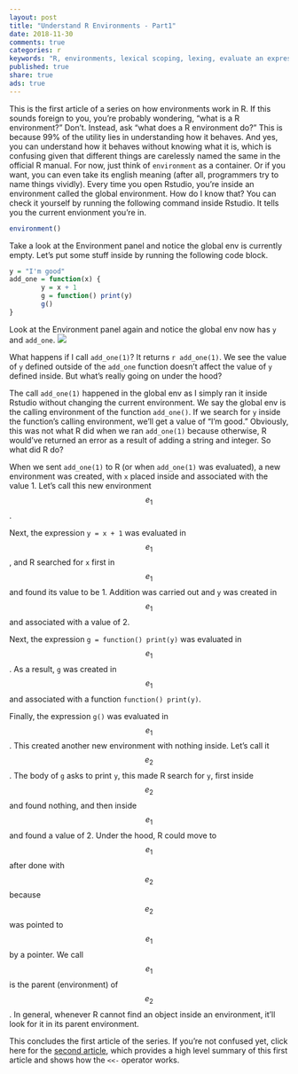 ```yaml
---
layout: post
title: "Understand R Environments - Part1"
date: 2018-11-30
comments: true
categories: r
keywords: "R, environments, lexical scoping, lexing, evaluate an expression in an environment, frame, environment frame, parent environment, parent.env(), enclosing environment, enclosure, global_env, globalEnv, global env, global"
published: true
share: true
ads: true
---
```


This is the first article of a series on how environments work in R. If this
sounds foreign to you, you're probably wondering, "what is a R environment?" 
Don't. Instead, ask "what does a R environment do?" This is because 99% of the 
utility lies in understanding how it behaves. And yes, you can understand how it 
behaves without knowing what it is, which is confusing given that different 
things are carelessly named the same in the official R manual. For now, just
think of `environment` as a container. Or if you want, you can even take its 
english meaning (after all, programmers try to name things vividly). Every time
you open Rstudio, you're inside an environment called the global environment.
How do I know that? You can check it yourself by running the following command
inside Rstudio. It tells you the current envionment you're in.

```r
environment()
```

Take a look at the Environment panel and notice the global env is currently 
empty. Let's put some stuff inside by running the following code block.

```r
y = "I'm good"
add_one = function(x) {
        y = x + 1
        g = function() print(y)
        g()
}
```

Look at the Environment panel again and notice the global env now has `y` and `add_one`. 
![](/images/global-env.png)

What happens if I call `add_one(1)`? It returns `r add_one(1)`. We see the 
value of `y` defined outside of the `add_one` function doesn't affect the 
value of `y` defined inside. But what's really going on under the hood?

The call `add_one(1)` happened in the global env as I simply ran it inside 
Rstudio without changing the current environment. We say the global env is the
calling environment of the function `add_one()`. If we search for `y`
inside the function's calling environment, we'll get a value of "I'm good."
Obviously, this was not what R did when we ran `add_one(1)` because otherwise,
R would've returned an error as a result of adding a string and integer. So what
did R do?

When we sent `add_one(1)` to R (or when `add_one(1)` was evaluated), a new 
environment was created, with `x` placed inside and associated with the value 1.
Let's call this new environment $$e_1$$. 

Next, the expression `y = x + 1` was evaluated in $$e_1$$, and R searched for 
`x` first in $$e_1$$ and found its value to be 1. Addition was carried out and
`y` was created in $$e_1$$ and associated with a value of 2.

Next, the expression `g = function() print(y)` was evaluated in $$e_1$$. As a 
result, `g` was created in $$e_1$$ and associated with a function 
`function() print(y)`.

Finally, the expression `g()` was evaluated in $$e_1$$. This created another
new environment with nothing inside. Let's call it $$e_2$$. The body of `g` 
asks to print `y`, this made R search for `y`, first inside $$e_2$$ and found 
nothing, and then inside $$e_1$$ and found a value of 2. Under the 
hood, R could move to $$e_1$$ after done with $$e_2$$ because $$e_2$$ was 
pointed to $$e_1$$ by a pointer. We call $$e_1$$ is the parent (environment) of 
$$e_2$$. In general, whenever R cannot find an object inside an environment, 
it'll look for it in its parent environment.

This concludes the first article of the series. If you're not confused yet, click here for the [second article](http://masterr.org/r/understand-r-environments-part2/), which provides a high level summary of this first article and shows how the `<<-` operator works. 




